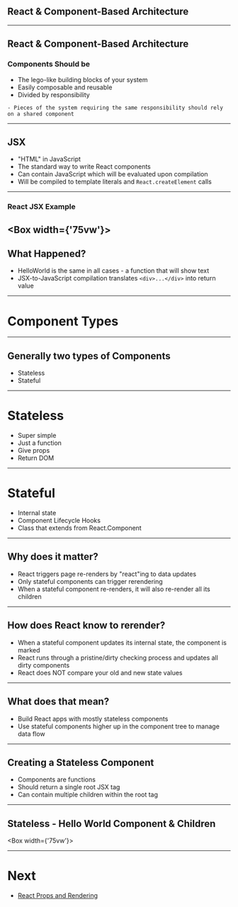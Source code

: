 


## React & Component-Based Architecture

---

## React & Component-Based Architecture

### Components Should be

- The lego-like building blocks of your system
- Easily composable and reusable
- Divided by responsibility

```notes
- Pieces of the system requiring the same responsibility should rely on a shared component
```

---

## JSX

- "HTML" in JavaScript
- The standard way to write React components
- Can contain JavaScript which will be evaluated upon compilation
- Will be compiled to template literals and `React.createElement` calls

---

### React JSX Example

<Box width={'75vw'}>
  <CodeSandbox src="https://codesandbox.io/embed/github/e-schultz/ts-js-react-training/tree/master/examples/react-jsx-intro?codemirror=1&fontsize=14" runOnClick={0}/>
</Box>
---

## What Happened?

- HelloWorld is the same in all cases - a function that will show text
- JSX-to-JavaScript compilation translates `<div>...</div>` into return value
---


# Component Types

---

## Generally two types of Components

* Stateless
* Stateful

---


# Stateless

- Super simple
- Just a function
- Give props
- Return DOM

---

# Stateful

- Internal state
- Component Lifecycle Hooks
- Class that extends from React.Component

---

## Why does it matter?

- React triggers page re-renders by "react"ing to data updates
- Only stateful components can trigger rerendering
- When a stateful component re-renders, it will also re-render all its children

---

## How does React know to rerender?
- When a stateful component updates its internal state, the component is marked
- React runs through a pristine/dirty checking process and updates all dirty components
- React does NOT compare your old and new state values

---

## What does that mean?

- Build React apps with mostly stateless components
- Use stateful components higher up in the component tree to manage data flow

---

## Creating a Stateless Component

- Components are functions
- Should return a single root JSX tag
- Can contain multiple children within the root tag

---

## Stateless - Hello World Component & Children

<Box width={'75vw'}>
  <CodeSandbox src="https://codesandbox.io/embed/1080oxnw33?eslint=1&fontsize=14&hidenavigation=1&module=%2Fsrc%2Findex.js&moduleview=1&highlights=4" runOnClick={0}/>
</Box>

---

# Next 

- [React Props and Rendering](/decks/react-props-and-rendering/#0)




